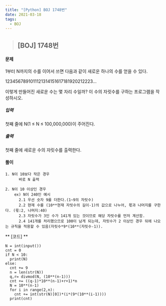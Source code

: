 ```yaml
---
title: "[Python] BOJ 1748번"
date: 2021-03-18
tags:
  - BOJ
---
```


> ## [BOJ] 1748번 

#### 문제
1부터 N까지의 수를 이어서 쓰면 다음과 같이 새로운 하나의 수를 얻을 수 있다.

1234567891011121314151617181920212223...

이렇게 만들어진 새로운 수는 몇 자리 수일까? 이 수의 자릿수를 구하는 프로그램을 작성하시오.

##### 입력
첫째 줄에 N(1 ≤ N ≤ 100,000,000)이 주어진다.
##### 출력
첫째 줄에 새로운 수의 자릿수를 출력한다.

#### **풀이**
    1. N이 10보다 작은 경우
          바로 N 출력

    2. N이 10 이상인 경우
        ex) N이 240인 예시
          2.1 우선 숫자 9를 더한다.(1~9의 자릿수)
          2.2 현재 수를 (10**현재 자릿수의 길이-1)의 값으로 나누어, 몫과 나머지를 구한다. (몫:2, 나머지:40)
          2.3 자릿수가 3인 수가 141개 있는 것이므로 해당 자릿수를 먼저 계산함.
          2.4 141개를 처리했으므로 100이 남게 되는데, 자릿수가 2 이상인 경우 뒤에 나오는 규칙을 적용할 수 있음(자릿수*9*(10**(자릿수-1)).
        
** [코드] **

    N = int(input())
    cnt = 0
    if N < 10:
      print(N)
    else:
      cnt += 9
      n = len(str(N))
      q,r= divmod(N, (10**(n-1)))
      cnt += ((q-1)*10**(n-1)+r+1)*n
      N = 10**(n-1)
      for i in range(2,n):
        cnt += int(str(N)[0])*(i*(9*(10**(i-1))))
      print(cnt)